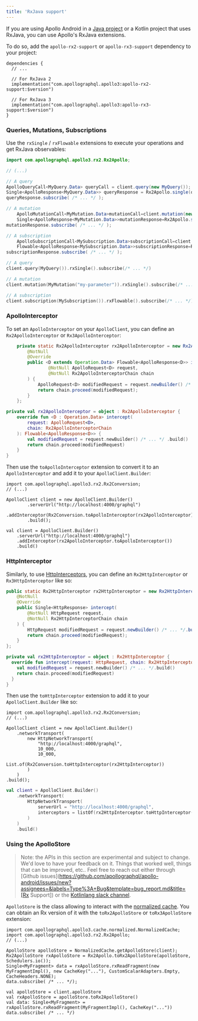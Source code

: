 ```yaml
---
title: 'RxJava support'
---
```



If you are using Apollo Android in a [Java project](java) or a Kotlin project that uses
RxJava, you can use Apollo's RxJava extensions.

To do so, add the `apollo-rx2-support` or `apollo-rx3-support` dependency to your project:

```kotlin:title=build.gradle[.kts]
dependencies {
  // ...

  // For RxJava 2
  implementation("com.apollographql.apollo3:apollo-rx2-support:$version")

  // For RxJava 3
  implementation("com.apollographql.apollo3:apollo-rx3-support:$version")
}
```

### Queries, Mutations, Subscriptions

Use the `rxSingle` / `rxFlowable` extensions to execute your operations and get RxJava observables:

<MultiCodeBlock>

```java
import com.apollographql.apollo3.rx2.Rx2Apollo;

// (...)

// A query
ApolloQueryCall<MyQuery.Data> queryCall = client.query(new MyQuery());
Single<ApolloResponse<MyQuery.Data>> queryResponse = Rx2Apollo.single(queryCall);
queryResponse.subscribe( /* ... */ );

// A mutation
    ApolloMutationCall<MyMutation.Data>mutationCall=client.mutation(new MyMutation("my-parameter"));
    Single<ApolloResponse<MyMutation.Data>>mutationResponse=Rx2Apollo.single(mutationCall);
mutationResponse.subscribe( /* ... */ );

// A subscription
    ApolloSubscriptionCall<MySubscription.Data>subscriptionCall=client.subscription(new MySubscription());
    Flowable<ApolloResponse<MySubscription.Data>>subscriptionResponse=Rx2Apollo.flowable(subscriptionCall);
subscriptionResponse.subscribe( /* ... */ );
```

```kotlin
// A query
client.query(MyQuery()).rxSingle().subscribe(/* ... */)

// A mutation
client.mutation(MyMutation("my-parameter")).rxSingle().subscribe(/* ... */)

// A subscription
client.subscription(MySubscription()).rxFlowable().subscribe(/* ... */)
```
</MultiCodeBlock>

### ApolloInterceptor

To set an `ApolloInterceptor` on your `ApolloClient`, you can define an `Rx2ApolloInterceptor` or `Rx3ApolloInterceptor`:

<MultiCodeBlock>

```java
    private static Rx2ApolloInterceptor rx2ApolloInterceptor = new Rx2ApolloInterceptor() {
        @NotNull
        @Override
        public <D extends Operation.Data> Flowable<ApolloResponse<D>> intercept(
                @NotNull ApolloRequest<D> request,
                @NotNull Rx2ApolloInterceptorChain chain
        ) {
            ApolloRequest<D> modifiedRequest = request.newBuilder() /* ... */.build();
            return chain.proceed(modifiedRequest);
        }
    };
```

```kotlin
private val rx2ApolloInterceptor = object : Rx2ApolloInterceptor {
    override fun <D : Operation.Data> intercept(
        request: ApolloRequest<D>,
        chain: Rx2ApolloInterceptorChain
    ): Flowable<ApolloResponse<D>> {
        val modifiedRequest = request.newBuilder() /* ... */ .build()
        return chain.proceed(modifiedRequest)
    }
}
```
</MultiCodeBlock>


Then use the `toApolloInterceptor` extension to convert it to an `ApolloInterceptor` and add it to your `ApolloClient.Builder`:

<MultiCodeBlock>

```java{6}
import com.apollographql.apollo3.rx2.Rx2Conversion;
// (...)

ApolloClient client = new ApolloClient.Builder()
        .serverUrl("http://localhost:4000/graphql")
        .addInterceptor(Rx2Conversion.toApolloInterceptor(rx2ApolloInterceptor))
        .build();
```
```kotlin{3}
val client = ApolloClient.Builder()
    .serverUrl("http://localhost:4000/graphql")
    .addInterceptor(rx2ApolloInterceptor.toApolloInterceptor())
    .build()
```

</MultiCodeBlock>


### HttpInterceptor

Similarly, to use [HttpInterceptors](interceptors-http), you can define an `Rx2HttpInterceptor` or `Rx3HttpInterceptor` like so:

<MultiCodeBlock>

```java
public static Rx2HttpInterceptor rx2HttpInterceptor = new Rx2HttpInterceptor() {
    @NotNull
    @Override
    public Single<HttpResponse> intercept(
        @NotNull HttpRequest request,
        @NotNull Rx2HttpInterceptorChain chain
    ) {
        HttpRequest modifiedRequest = request.newBuilder() /* ... */.build();
        return chain.proceed(modifiedRequest);
    }
};

```

```kotlin
private val rx2HttpInterceptor = object : Rx2HttpInterceptor {
  override fun intercept(request: HttpRequest, chain: Rx2HttpInterceptorChain): Single<HttpResponse> {
    val modifiedRequest = request.newBuilder() /* ... */.build()
    return chain.proceed(modifiedRequest)
  }
}
```
</MultiCodeBlock>

Then use the `toHttpInterceptor` extension to add it to your `ApolloClient.Builder` like so:

<MultiCodeBlock>

```java{10}
import com.apollographql.apollo3.rx2.Rx2Conversion;
// (...)

ApolloClient client = new ApolloClient.Builder()
    .networkTransport(
        new HttpNetworkTransport(
            "http://localhost:4000/graphql",
            10_000,
            10_000,
            List.of(Rx2Conversion.toHttpInterceptor(rx2HttpInterceptor))
        )
    )
.build();
```

```kotlin
val client = ApolloClient.Builder()
    .networkTransport(
        HttpNetworkTransport(
            serverUrl = "http://localhost:4000/graphql",
            interceptors = listOf(rx2HttpInterceptor.toHttpInterceptor())
        )
    )
    .build()
```

</MultiCodeBlock>

### Using the ApolloStore

> Note: the APIs in this section are experimental and subject to change. We'd love to have your feedback on it. Things that worked well, things that can be improved, etc.. Feel free to reach out either through [Github issues](https://github.com/apollographql/apollo-android/issues/new?assignees=&labels=Type%3A+Bug&template=bug_report.md&title=[Rx Support]) or the [Kotlinlang slack channel](https://app.slack.com/client/T09229ZC6/C01A6KM1SBZ).

`ApolloStore` is the class allowing to interact with the [normalized cache](../../caching/normalized-cache). You can obtain an Rx version of it with the `toRx2ApolloStore` or `toRx3ApolloStore` extension:

<MultiCodeBlock>

```java{6}
import com.apollographql.apollo3.cache.normalized.NormalizedCache;
import com.apollographql.apollo3.rx2.Rx2Apollo;
// (...)

ApolloStore apolloStore = NormalizedCache.getApolloStore(client);
Rx2ApolloStore rxApolloStore = Rx2Apollo.toRx2ApolloStore(apolloStore, Schedulers.io());
Single<MyFragment> data = rxApolloStore.rxReadFragment(new MyFragmentImpl(), new CacheKey("..."), CustomScalarAdapters.Empty, CacheHeaders.NONE);
data.subscribe( /* ... */);
```

```kotlin{2}
val apolloStore = client.apolloStore
val rxApolloStore = apolloStore.toRx2ApolloStore()
val data: Single<MyFragment> = rxApolloStore.rxReadFragment(MyFragmentImpl(), CacheKey("..."))
data.subscribe( /* ... */)
```

</MultiCodeBlock>
